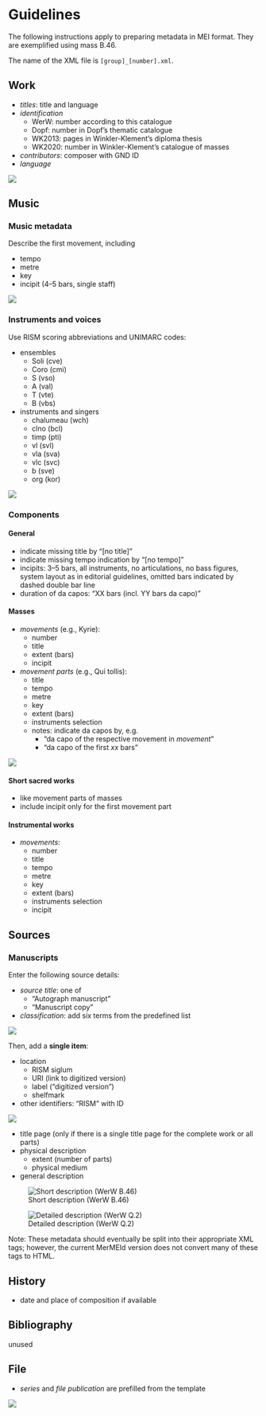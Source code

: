 # Guidelines {.unnumbered}

The following instructions apply to preparing metadata in MEI format. They are exemplified using mass B.46.

The name of the XML file is `[group]_[number].xml`.

## Work

- *titles*: title and language
- *identification*
  - WerW: number according to this catalogue
  - Dopf: number in Dopf's thematic catalogue
  - WK2013: pages in Winkler-Klement's diploma thesis
  - WK2020: number in Winkler-Klement's catalogue of masses
- *contributors*: composer with GND ID
- *language*

![](images/mermeid_work.png)


## Music

### Music metadata

Describe the first movement, including

- tempo
- metre
- key
- incipit (4–5 bars, single staff)

![](images/mermeid_music_metadata.png)


### Instruments and voices

Use RISM scoring abbreviations and UNIMARC codes:

- ensembles
  - Soli (cve)
  - Coro (cmi)
  - S (vso)
  - A (val)
  - T (vte)
  - B (vbs)
- instruments and singers
  - chalumeau (wch)
  - clno (bcl)
  - timp (pti)
  - vl (svl)
  - vla (sva)
  - vlc (svc)
  - b (sve)
  - org (kor)
  
![](images/mermeid_music_instruments.png)
    
### Components

#### General

- indicate missing title by “[no title]”
- indicate missing tempo indication by “[no tempo]”
- incipits: 3–5 bars, all instruments, no articulations, no bass figures, system layout as in editorial guidelines, omitted bars indicated by dashed double bar line
- duration of da capos: “XX bars (incl. YY bars da capo)”

#### Masses

- *movements* (e.g., Kyrie):
  - number
  - title
  - extent (bars)
  - incipit 
- *movement parts* (e.g., Qui tollis):
  - title
  - tempo
  - metre
  - key
  - extent (bars)
  - instruments selection
  - notes: indicate da capos by, e.g.
    - “da capo of the respective movement in *movement*”
    - “da capo of the first *xx* bars”

![](images/mermeid_music_components.png)

#### Short sacred works

- like movement parts of masses
- include incipit only for the first movement part


#### Instrumental works

- *movements*:
  - number
  - title
  - tempo
  - metre
  - key
  - extent (bars)
  - instruments selection
  - incipit


## Sources

### Manuscripts

Enter the following source details:

- *source title*: one of
  - “Autograph manuscript”
  - “Manuscript copy”
- *classification*: add six terms from the predefined list

![](images/mermeid_sources_manuscript_1.png)

Then, add a **single item**:

- location
  - RISM siglum
  - URI (link to digitized version)
  - label (“digitized version”)
  - shelfmark
- other identifiers: “RISM” with ID

![](images/mermeid_sources_manuscript_2.png)

- title page (only if there is a single title page for the complete work or all parts)
- physical description
  - extent (number of parts)
  - physical medium
- general description


![Short description (WerW B.46)](images/mermeid_sources_manuscript_3.png)


![Detailed description (WerW Q.2)](images/mermeid_sources_manuscript_4.png)

Note: These metadata should eventually be split into their appropriate XML tags; however, the current MerMEId version does not convert many of these tags to HTML.


## History

- date and place of composition if available


## Bibliography

unused


## File

- *series* and *file publication* are prefilled from the template

![](images/mermeid_file.png)

